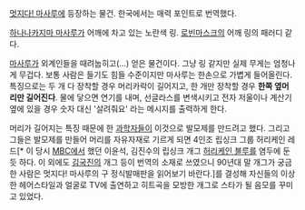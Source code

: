 [[멋지다! 마사루]]에 등장하는 물건. 한국에서는 매력 포인트로 번역했다.

[[하나나카지마 마사루]]가 어깨에 차고 있는 노란색 링. [[로빈마스크]]의 어깨 링의 패러디 같다.

[[마사루]]가 외계인들을 때려눕히고(...) 얻은 물건이다. 그냥 링 같지만 실제 무게는 엄청나게 무겁다. 보통 사람은 들기도 힘들 수준이지만 마사루는 한손으로 가볍게 들어올린다.
특징으로는 두 개 다 장착할 경우 머리카락이 길어지고, 한 개만 장착할 경우 '''한쪽 옆머리만 길어진다'''. 물에 닿으면 연기를 내며, 선글라스를 변색시키고 전자 저울이나 계산기 옆에 있을 경우 숫자 대신 '살려줘요' 라는 메시지를 출력하게 한다.

머리가 길어지는 특징 때문에 한 [[과학자]]들이 이것으로 발모제를 만드려고 했다. 그리고 그들은 발모제를 만들어 머리를 자유자재로 기르게 되면 4인조 립싱크 그룹 허리케인 레드[* 이 당시 [[MBC]]에서 했던 이윤석, 김진수의 립싱크 개그 [[허리케인 블루]]를 염두에 둔 듯 하다. 이 외에도 [[김국진]]의 개그 등이 번역의 소재로 쓰였으니 90년대 말 개그가 궁금한 사람은 멋지다! 마사루의 구 정식발매판을 읽어보기 바란다.]를 결성해 자신들의 이상한 헤어스타일과 얼굴로 TV에 출연하고 히트곡을 모방한 개그로 스타가 될 음모를 꾸미고 있었다.
